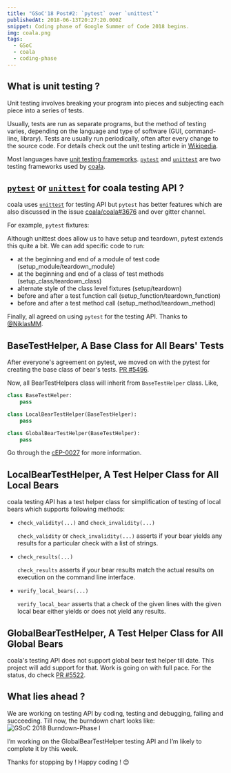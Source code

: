 ```yaml
---
title: "GSoC'18 Post#2: `pytest` over `unittest`"
publishedAt: 2018-06-13T20:27:20.000Z
snippet: Coding phase of Google Summer of Code 2018 begins.
img: coala.png
tags:
  - GSoC
  - coala
  - coding-phase
---
```


## What is unit testing ?

Unit testing involves breaking your program into pieces and subjecting each
piece into a series of tests.

Usually, tests are run as separate programs, but the method of testing varies,
depending on the language and type of software (GUI, command-line, library).
Tests are usually run periodically, often after every change to the source
code. For details check out the unit testing article in
[Wikipedia](https://en.wikipedia.org/wiki/Unit_testing).

Most languages have [unit testing
frameworks](http://en.wikipedia.org/wiki/List_of_unit_testing_frameworks).
[`pytest`](http://pytest.org/) and
[`unittest`](https://docs.python.org/2/library/unittest.html) are two
testing frameworks used by [coala](https://coala.io).

## [`pytest`](http://pytest.org/) or [`unittest`](https://docs.python.org/3/library/unittest.html) for coala testing API ?

coala uses [`unittest`](https://docs.python.org/3/library/unittest.html)
for testing API but `pytest` has better features which are also discussed in
the issue [coala/coala#3676](https://github.com/coala/coala/issues/3676) and
over gitter channel.

For example, `pytest` fixtures:

Although unittest does allow us to have setup and teardown, pytest extends
this quite a bit. We can add specific code to run:

- at the beginning and end of a module of test code
  (setup_module/teardown_module)
- at the beginning and end of a class of test methods
  (setup_class/teardown_class)
- alternate style of the class level fixtures (setup/teardown)
- before and after a test function call (setup_function/teardown_function)
- before and after a test method call (setup_method/teardown_method)

Finally, all agreed on using `pytest` for the testing API. Thanks to
[@NiklasMM](https://github.com/NiklasMM).

## BaseTestHelper, A Base Class for All Bears' Tests

After everyone's agreement on pytest, we moved on with the pytest for creating
the base class of bear's tests. [PR #5496](https://github.com/coala/coala/pull/5496).

Now, all BearTestHelpers class will inherit from `BaseTestHelper` class.
Like,

```py
class BaseTestHelper:
    pass

class LocalBearTestHelper(BaseTestHelper):
    pass

class GlobalBearTestHelper(BaseTestHelper):
    pass
```

Go through the [cEP-0027](https://github.com/coala/cEPs/blob/master/cEP-0027.md) for more information.

## LocalBearTestHelper, A Test Helper Class for All Local Bears

coala testing API has a test helper class for simplification of testing of
local bears which supports following methods:

- `check_validity(...)` and `check_invalidity(...)`

  `check_validity` or `check_invalidity(...)` asserts if your bear yields
  any results for a particular check with a list of strings.

- `check_results(...)`

  `check_results` asserts if your bear results match the actual results on
  execution on the command line interface.

- `verify_local_bears(...)`

  `verify_local_bear` asserts that a check of the given lines with the given
  local bear either yields or does not yield any results.

## GlobalBearTestHelper, A Test Helper Class for All Global Bears

coala's testing API does not support global bear test helper till date. This
project will add support for that. Work is going on with full pace. For the
status, do check [PR #5522](https://github.com/coala/coala/pull/5522).

## What lies ahead ?

We are working on testing API by coding, testing and debugging, failing and
succeeding. Till now, the burndown chart looks like:
![GSoC 2018 Burndown-Phase I](/images/blog/burdown-phase1.png)

I’m working on the GlobalBearTestHelper testing API and I’m likely to complete
it by this week.

Thanks for stopping by ! Happy coding ! :blush:
